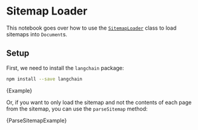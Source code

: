 # Sitemap Loader

This notebook goes over how to use the [`SitemapLoader`](https://api.js.langchain.com/classes/langchain_document_loaders_web_sitemap.SitemapLoader.html) class to load sitemaps into `Document`s.

## Setup

First, we need to install the `langchain` package:


<IntegrationInstallTooltip></IntegrationInstallTooltip>

```bash npm2yarn
npm install --save langchain
```


<CodeBlock language="typescript">{Example}</CodeBlock>

Or, if you want to only load the sitemap and not the contents of each page from the sitemap, you can use the `parseSitemap` method:


<CodeBlock language="typescript">{ParseSitemapExample}</CodeBlock>
